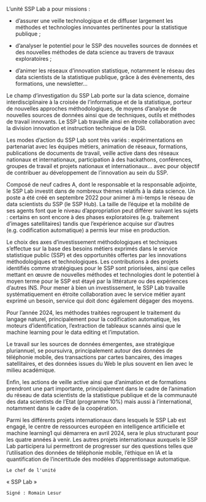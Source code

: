L'unité SSP Lab a pour missions :

- d'assurer 	une veille technologique et de diffuser largement les méthodes et 	technologies innovantes pertinentes pour la statistique publique ;
	
- d'analyser 	le potentiel pour le SSP des nouvelles sources de données et des 	nouvelles méthodes de data science au travers de travaux 	exploratoires ;
	
- d'animer 	les réseaux d'innovation statistique, notamment le réseau des 	data scientists de la statistique publique, grâce à des 	évènements, des formations, une newsletter...

Le champ d'investigation du SSP Lab porte sur la data science, domaine interdisciplinaire à la croisée de l'informatique et de la statistique, porteur de nouvelles approches méthodologiques, de moyens d'analyse de nouvelles sources de données ainsi que de techniques, outils et méthodes de travail innovants. Le SSP Lab travaille ainsi en étroite collaboration avec la division innovation et instruction technique de la DSI.

Les modes d'action du SSP Lab sont très variés : expérimentations en partenariat avec les équipes métiers, animation de réseaux, formations, publications de documents de travail, veille active dans des réseaux nationaux et internationaux, participation à des hackathons, conférences, groupes de travail et projets nationaux et internationaux... avec pour objectif de contribuer au développement de l'innovation au sein du SSP.

Composé de neuf cadres A, dont le responsable et la responsable adjointe, le SSP Lab investit dans de nombreux thèmes relatifs à la data science. Un poste a été créé en septembre 2022 pour animer à mi-temps le réseau de data scientists du SSP (le SSP Hub). La taille de l'équipe et la mobilité de ses agents font que le niveau d'appropriation peut différer suivant les sujets : certains en sont encore à des phases exploratoires (e.g. traitement d'images satellitaires) tandis que l'expérience acquise sur d'autres (e.g. codification automatique) a permis leur mise en production.

Le choix des axes d'investissement méthodologiques et techniques s'effectue sur la base des besoins métiers exprimés dans le service statistique public (SSP) et des opportunités offertes par les innovations méthodologiques et technologiques. Les contributions à des projets identifiés comme stratégiques pour le SSP sont priorisées, ainsi que celles mettant en œuvre de nouvelles méthodes et technologies dont le potentiel à moyen terme pour le SSP est étayé par la littérature ou des expériences d'autres INS. Pour mener à bien un investissement, le SSP Lab travaille systématiquement en étroite collaboration avec le service métier ayant exprimé un besoin, service qui doit donc également dégager des moyens.

Pour l'année 2024, les méthodes traitées regroupent le traitement du langage naturel, principalement pour la codification automatique, les moteurs d'identification, l'extraction de tableaux scannés ainsi que le machine learning pour le data editing et l'imputation.

Le travail sur les sources de données émergentes, axe stratégique pluriannuel, se poursuivra, principalement autour des données de téléphonie mobile, des transactions par cartes bancaires, des images satellitaires, et des données issues du Web le plus souvent en lien avec le milieu académique.

Enfin, les actions de veille active ainsi que d'animation et de formations prendront une part importante, principalement dans le cadre de l'animation du réseau de data scientists de la statistique publique et de la communauté des data scientists de l'Etat (programme 10%) mais aussi à l'international, notamment dans le cadre de la coopération.

Parmi les différents projets internationaux dans lesquels le SSP Lab est engagé, le centre de ressources européen en intelligence artificielle et machine learning1 qui démarrera en avril 2024, sera le plus structurant pour les quatre années à venir. Les autres projets internationaux auxquels le SSP Lab participera lui permettront de progresser sur des questions telles que l'utilisation des données de téléphonie mobile, l'éthique en IA et la quantification de l'incertitude des modèles d'apprentissage automatique.
	
	Le chef de l'unité
 « 	SSP Lab »
	
	Signé : Romain Lesur
